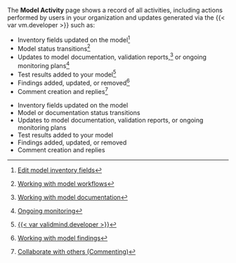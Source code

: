  The **Model Activity** page shows a record of all activities, including actions performed by users in your organization and updates generated via the {{< var vm.developer >}} such as:

:::: {.content-visible unless-format="revealjs"} 
- Inventory fields updated on the model^[[Edit model inventory fields](/guide/model-inventory/edit-model-inventory-fields.qmd)]
- Model status transitions^[[Working with model workflows](/guide/model-workflows/working-with-model-workflows.qmd)]
- Updates to model documentation, validation reports,^[[Working with model documentation](/guide/model-documentation/working-with-model-documentation.qmd)] or ongoing monitoring plans^[[Ongoing monitoring](/guide/monitoring/ongoing-monitoring.qmd)]
- Test results added to your model^[[{{< var validmind.developer >}}](/developer/get-started-validmind-library.qmd)]
- Findings added, updated, or removed^[[Working with model findings](/guide/model-validation/working-with-model-findings.qmd)]
- Comment creation and replies^[[Collaborate with others (Commenting)](/guide/model-documentation/collaborate-with-others.qmd#commenting)]

::::

:::: {.content-hidden unless-format="revealjs"}
- Inventory fields updated on the model
- Model or documentation status transitions
- Updates to model documentation, validation reports, or ongoing monitoring plans
- Test results added to your model
- Findings added, updated, or removed
- Comment creation and replies

::::